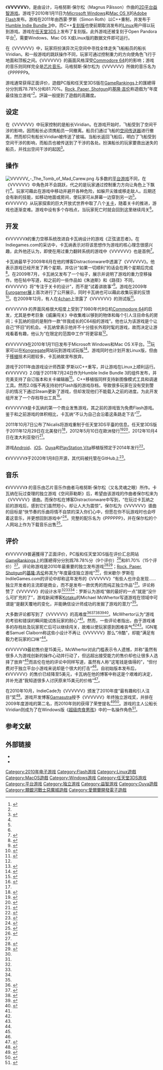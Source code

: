{{NoteTA
| G1=Games
}}
{{Infobox VG
| title =VVVVVV
| image = File:VVVVVV logo.svg
| developer = 特里·卡瓦纳
| publisher = Nicalis（3DS）
| composer = 马格努斯·保尔松
| released = '''Microsoft Windows'''、'''Mac OS X'''<br />2010年1月11日<br />'''任天堂3DS'''{{Vgrelease|NA|2011年12月29日|EU|2012年5月10日|AUS|2012年10月4日}}'''Android'''、'''iOS'''、'''Ouya'''、'''PlayStation Vita'''<br />2014年
| genre = [[平台游戏|平台]][[益智游戏|益智]]
| modes = [[单人电子游戏|单人]]
| platforms =[[Adobe_Flash|Adobe Flash]]、[[Microsoft_Windows|Windows]]、[[Mac_OS_X|Mac OS X]]、[[Linux|Linux]]、[[任天堂3DS|任天堂3DS]]、[[Open_Pandora|Open Pandora]]、[[Android|Android]]、[[iOS|iOS]]、[[Ouya|Ouya]]、[[PlayStation_Vita|PlayStation Vita]]
PlayStation Vita
}}

《'''VVVVVV'''》，是由{{Tsl|en|Terry Cavanagh|特里·卡瓦纳}}设计，马格努斯·保尔松（Magnus Pålsson）作曲的[[二维计算机图形|2D]][[平台游戏|平台]][[益智游戏|益智游戏]]。游戏于2010年1月11日为[[Microsoft_Windows|Microsoft Windows]]和[[Mac_OS_X|Mac OS X]]的[[Adobe_Flash|Adobe Flash]]发布。游戏在2011年由西蒙·罗斯（Simon Roth）以C++重制，并发布于[[Humble_Indie_Bundle|Humble Indie Bundle 3]]中。而C++[[复刻版|复刻版]]也使前期取消发布的[[Linux|Linux]]用户得以玩到游戏。游戏在[[任天堂3DS|任天堂3DS]]上发布了复刻版。此外游戏还被复刻于Open Pandora平台<ref>{{cite web|author=Pickle|title=VVVVVV for Pandora (#22)|url=http://boards.openpandora.org/index.php?/topic/5960-vvvvvv-for-pandora/page__st__20__p__103505#entry103505|publisher=Pandora官方论坛|accessdate=2012-03-28|language=en|date=2011-11-03|deadurl=yes|archiveurl=https://web.archive.org/web/20120529213204/http://boards.openpandora.org/index.php?%2Ftopic%2F5960-vvvvvv-for-pandora%2Fpage__st__20__p__103505#entry103505|archivedate=2012-05-29}}</ref>，需要Windows、Mac OS X或Linux版的数据文件即可运行。

在《VVVVVV》中，玩家将扮演异次元空间中寻找全体走失飞船船员的船长Viridian。和一般游戏的跳跃操作不同，玩家可通过控制重力的方向使角色飞行于地面和顶板之间。《VVVVVV》的画面风格深受[[Commodore_64|Commodore 64]]的的影响；游戏的音乐则同样完全是[[芯片音乐|芯片音乐]]。马格努斯·保尔松为《VVVVVV》所做的音乐名为《PPPPPP》。

游戏通常获得正面评价，遊戲PC版和任天堂3DS版在[[GameRankings|GameRankings]]上的匯總得分分別爲78.78%分和81.70%。[[Rock,_Paper,_Shotgun|Rock, Paper, Shotgun]]的[[基隆·吉伦|基隆·吉伦]]称遊戲为“年度最佳独立游戏”<ref name="rps-review" />。評論一般提到了遊戲的高難度。

== 设定 ==

在《VVVVVV》中玩家控制的是船长Viridian。在游戏开始时，飞船受到了空间干涉的影响，因而船长必须携船员一同撤离。船员们通过飞船的[[瞬間移動|空间传送器]]进行撤离，然而却只有船长Viridian被传送了彼端。当船长返回飞船后，明白了飞船受到空间干涉的影响，而船员也被传送到了干涉的各处。扮演船长的玩家要救出迷失的船员，并找出空间干涉的起因<ref name="eurogamer-review">{{cite web |url=http://www.eurogamer.net/articles/vvvvvv-review |title=VVVVVV Review |author=Oli Welsh |publisher=Eurogamer |date=2010-01-21 |accessdate=2011-01-05 |language=en |archive-date=2016-03-03 |archive-url=https://web.archive.org/web/20160303185152/http://www.eurogamer.net/articles/vvvvvv-review |dead-url=no }}</ref>。

== 操作 ==

[[File:VVVVVV_-_The_Tomb_of_Mad_Carew.png|thumb]]
与多数的[[平台游戏|平台游戏]]不同，在《VVVVVV》中角色并不会跳跃，代之的是玩家通过控制重力方向让角色上下飘行<ref name="kotaku-review" />。玩家可藉此在游戏中移动并避开各种危险，如躲开尖锥或移走敌人。后期还会有新的技能，如移动地面或房间，使玩家可从屏幕一边穿到另一边<ref name="indiegames-review" />。《VVVVVV》从玩家探索的巨大开放式世界中取了八个[[关卡|关卡]]，随着关卡的推进，游戏也逐渐变难。游戏中设有多个存档点，当玩家死亡时就会回到这里继续闯关<ref name="edge-review" />。

== 开发 ==

《VVVVVV》的重力空移系统改进自卡瓦纳设计的游戏《正弦波忍者》。在Indiegames.com的采访中，卡瓦纳表示对将该思想作为游戏的核心理念很感兴趣，此外他还认为，即使在用过重力翻转系统的游戏中《VVVVVV》也是首例<ref name="indiegames">{{cite web |url=http://www.indiegames.com/blog/2010/01/intervvvvvview_terry_cavanagh.html |title=Intervvvvvview: Terry Cavanagh |first=Michael |last=Rose |date=2010-01-06 |accessdate=2010-12-01 |publisher=IndieGames.com |language=en |archive-url=https://web.archive.org/web/20100305135344/http://www.indiegames.com/blog/2010/01/intervvvvvview_terry_cavanagh.html |archive-date=2010-03-05 |dead-url=yes }}</ref>。

卡瓦纳最早于2009年6月在他的博客Distractionware中透漏了《VVVVVV》。他表示游戏已经开发了两个星期，并估计“如果一切顺利”的话会在两个星期后完成<ref>{{cite web |url=http://distractionware.com/blog/?p=858 |title=VVVVVVVV Preview |first=Terry |last=Cavanagh |date=2009-06-10 |publisher=Distractionware |accessdate=2010-12-01 |language=en |archive-date=2011-07-25 |archive-url=https://web.archive.org/web/20110725230741/http://distractionware.com/blog/?p=858 |dead-url=yes }}</ref>。在2009年7月，卡瓦纳又发布了一个帖子，展示并说明了游戏的重力空移操作。他在帖中写道，和之前的一些作品如《朱迪斯》和《路径》不同，《VVVVVV》将“专注于关卡的设计”，而不是“试着讲故事”<ref>{{cite web |url=http://distractionware.com/blog/?p=885 |title=When It's Done |first=Terry |last=Cavanagh |date=2009-07-15 |publisher=Distractionware |accessdate=2010-12-01 |language=en |archive-date=2011-07-25 |archive-url=https://web.archive.org/web/20110725230809/http://distractionware.com/blog/?p=885 |dead-url=yes }}</ref>。游戏在2009年[[Eurogamer|Eurogamer展]]上首次进行了公开展示，同时卡瓦纳也可以藉此收集玩家的反馈<ref>{{cite web |url=http://distractionware.com/blog/?p=1019 |title=Eurogamer Expo 2009 |first=Terry |last=Cavanagh |date=2009-11-05 |publisher=Distractionware |accessdate=2010-12-01 |language=en |archive-date=2011-07-25 |archive-url=https://web.archive.org/web/20110725230842/http://distractionware.com/blog/?p=1019 |dead-url=yes }}</ref>。在2009年12月，有人在[[4chan|4chan]]上泄露了《VVVVVV》的测试版<ref>{{cite web |url=http://distractionware.com/blog/?p=1044 |title=Final Push |first=Terry |last=Cavanagh |date=2009-12-07 |publisher=Distractionware |accessdate=2010-12-01 |language=en |archive-date=2011-07-25 |archive-url=https://web.archive.org/web/20110725231005/http://distractionware.com/blog/?p=1044 |dead-url=yes }}</ref>。

《VVVVVV》 的界面风格很大程度上受到了1980年代8位机[[Commodore_64|Commodore 64]]的启发，尤其是参考巨象《威廉闯关》中收集难以够到的物体和每个引人注目命名的房间；卡瓦纳的目的是制作一款“伴我成长的C64般的游戏”。他也认为该游戏是个让自己“怀旧”的机会。卡瓦纳曾表示他并不十分擅长外观时髦的游戏，故而决定让游戏看着有趣，他认为“在限定的范围中工作”将更容易<ref name="indiegames" />。

《VVVVVV》在2010年1月11日发布于Microsoft Windows和Mac OS X平台。<ref>{{Cite web|url=http://www.gamespot.com/pc/action/vvvvvv/index.html?tag=result;title;0|title=VVVVVV - GameSpot.com|publisher=GameSpot|accessdate=2010-12-01|language=en|archive-date=2019-09-19|archive-url=https://web.archive.org/web/20190919044709/https://www.gamespot.com/vvvvvv/|dead-url=no}}</ref>玩家可以在[[Kongregate|Kongregate]]网站玩到游戏试玩版<ref>{{cite web |url=http://www.kongregate.com/games/TerryCavanagh/vvvvvv-demo |title=VVVVVV Demo |publisher=Kongregate |accessdate=2010-12-01 |language=en |archive-date=2016-06-17 |archive-url=https://web.archive.org/web/20160617101802/http://www.kongregate.com/games/terrycavanagh/vvvvvv-demo |dead-url=no }}</ref>。游戏同时也计划开发Linux版，但由于[[遊戲移植|移植]]技术问题较多，卡瓦纳故宣布放弃。

游戏于2011年由游戏设计师西蒙·罗斯以C++重写，并让游戏在Linux上顺利运行。《VVVVVV》2.0版于2011年7月24日作为Humble Indie Bundle 3的组件发布，并完美支持了自订版本和关卡编辑器<ref>{{cite web|title=VVVVVV v2|url=http://www.rockpapershotgun.com/2011/07/26/vvvvvv-v2-0-now-with-added-notch|first=Lewie|last=Procter|date=2011-08-01|publisher=Rock, Paper, Shotgun|language=en|accessdate=2012-03-28|archive-date=2015-06-22|archive-url=https://web.archive.org/web/20150622083603/http://www.rockpapershotgun.com/2011/07/26/vvvvvv-v2-0-now-with-added-notch/|dead-url=no}}</ref>。C++移植版同样支持新图像模式工具和调速工具。然而2.0版不再支持初代Flash版的游戏存档，导致很多玩家在没有受到警示的情况下通过Steam更新了游戏，但却发现他们不能载入之前的进度。为此开发组开发了一个存档导出工具<ref>{{cite web|title=VVVVVV Tech Support|url=http://distractionware.com/forum/index.php?topic=361.0|language=en|accessdate=2012-03-28|archive-date=2021-11-10|archive-url=https://web.archive.org/web/20211110102303/https://distractionware.com/forum/index.php?topic=361.0}}</ref>。

《VVVVVV》是卡瓦纳的第一个商业发售游戏，其之前的游戏皆为免费Flash游戏。鉴于和之前游戏的体积相比，卡瓦纳“不认为自己会沿着这条路走下去”<ref name="indiegames" />。

2011年10月7日公布了Nicalis将游戏重制于任天堂3DS平臺的信息。任天堂3DS版于2011年12月29日在北美發行<ref>{{cite web|url=http://kotaku.com/5847456/vvvvvv-coming-soon-to-nintendo-3ds/|title=VVVVVV Coming Soon to Nintendo 3DS|publisher=Kotaku.com|author=Owen Good|date=2011-10-06|accessdate=2014-01-15|archive-date=2016-04-12|archive-url=https://web.archive.org/web/20160412163022/http://kotaku.com/5847456/vvvvvv-coming-soon-to-nintendo-3ds/|dead-url=no}}</ref>，2012年5月10日在歐洲發行<ref>{{cite web |url=https://twitter.com/nicalis/status/195963036698292225 |title=Twitter / nicalis: VVVVVV passed NOE's submission |publisher=Twitter.com |date=2012-04-27 |accessdate=2013-02-23 |archive-date=2021-11-10 |archive-url=https://web.archive.org/web/20211110102445/https://twitter.com/nicalis/status/195963036698292225 }}</ref><ref>{{cite web |url=https://twitter.com/nicalis/status/196034952821870593 |title=Twitter / nicalis: MMMMMMay 10th |publisher=Twitter.com |date=2012-04-27 |accessdate=2013-02-23 |archive-date=2021-11-10 |archive-url=https://web.archive.org/web/20211110102346/https://twitter.com/nicalis/status/196034952821870593 }}</ref>，2012年10月4日在澳大利亚發行<ref>{{cite web |url=http://www.vooks.net/vvvvvv-finally-comes-to-the-aussie-eshop-next-week/ |title=VVVVVV finally comes to the Aussie eShop next week |author=Daniel Vuckovic |date=2012-09-26 |publisher=Vooks.net |accessdate=2012-09-27 |archive-date=2014-12-04 |archive-url=https://web.archive.org/web/20141204220659/http://www.vooks.net/vvvvvv-finally-comes-to-the-aussie-eshop-next-week/ |dead-url=yes }}</ref>。

游戏[[Android|Android]]、[[iOS|iOS]]、[[Ouya|Ouya]]和[[PlayStation_Vita|PlayStation Vita]]移植版预定于2014年发行<ref>{{cite web|author=Jeffrey Matulef|title=VVVVVV is heading to iOS, Android, Ouya and Vita|url=http://www.eurogamer.net/articles/2014-01-07-vvvvvv-is-heading-to-ios-android-ouya-and-vita|publisher=eurogamer|accessdate=2014-01-15|language=en|date=2014-01-07|archive-date=2016-03-04|archive-url=https://web.archive.org/web/20160304060954/http://www.eurogamer.net/articles/2014-01-07-vvvvvv-is-heading-to-ios-android-ouya-and-vita|dead-url=no}}</ref>。

《VVVVVV》于2020年1月8日开源，其代码被托管在GitHub上<ref>{{Cite web |url=https://github.com/TerryCavanagh/VVVVVV/commits/master |title=存档副本 |access-date=2020-01-13 |archive-date=2022-03-09 |archive-url=https://web.archive.org/web/20220309105238/https://github.com/TerryCavanagh/VVVVVV/commits/master }}</ref>。

== 音乐 ==

《VVVVVV》 的音乐由芯片音乐作曲者马格努斯·保尔松（又名灵魂之眼）所作。卡瓦纳在玩过查理的独立游戏《空间菲勒斯》后，希望由该游戏的作曲者保尔松来为 《VVVVVV》谱曲。而保尔松在博客Distractionware中写到，“在玩过卡瓦纳之前的游戏后，感到它们虽然短小，却让人大为震惊”。保尔松为《VVVVVV》谱曲的目标是“快节奏的乐曲将情不自禁的深入你们心中，但愿在你不玩游戏时也会哼着这音乐，并更想回到游戏中”<ref name="pppppp-blog">{{cite web| url=http://distractionware.com/blog/?p=1131| title=Select Track| first=Magnus| last=Pålsson| date=2010-01-07| publisher=Distractionware| accessdate=2010-11-30| language=en| archive-date=2011-07-25| archive-url=https://web.archive.org/web/20110725230717/http://distractionware.com/blog/?p=1131| dead-url=no}}</ref>。完整的配乐名为《PPPPPP》，并在保尔松的个人网站上作为下载音乐出售<ref name="pppppp-site">{{cite web |url=http://www.souleye.se/ |first=Magnus |last=Pålsson |title=Souleye - Digital Music |accessdate=2011-07-30 |language=en |archive-date=2021-11-10 |archive-url=https://web.archive.org/web/20211110102259/http://magnuspalsson.com/ }}</ref>。

== 评价 ==

{{Video game reviews
| MC = (PC) 81/100（15个评价）<ref>{{cite web|url=http://apps.metacritic.com/game/pc/vvvvvv|title=VVVVVV for PC Reviews, Ratings, Credits, and More at Metacritic|accessdate=2012-05-10|publisher=CBS Interactive|work=Metacritic|archive-url=https://web.archive.org/web/20160306034418/http://www.metacritic.com/game/pc/vvvvvv|archive-date=2016-03-06|dead-url=yes}}</ref><br />(3DS) 83/100（19个评价）<ref>{{cite web|url=http://apps.metacritic.com/game/3ds/vvvvvv|title=VVVVVV for 3DS Reviews, Ratings, Credits, and More at Metacritic|accessdate=2012-05-10|publisher=CBS Interactive|work=Metacritic|archive-url=https://web.archive.org/web/20160304000146/http://www.metacritic.com/game/3ds/vvvvvv|archive-date=2016-03-04|dead-url=yes}}</ref>
| GR = (PC) 78.78%（9个评价）<ref name="gamerankings" /><br />(3DS) 81.70%（15个评价）<ref name="gamerankings3DS">{{cite web |url=http://www.gamerankings.com/3ds/647860-vvvvvv/index.html |title=VVVVVV for 3DS |publisher=[[GameRankings|GameRankings]] |accessdate=2012-05-10 |archive-date=2016-03-04 |archive-url=https://web.archive.org/web/20160304030857/http://www.gamerankings.com/3ds/647860-vvvvvv/index.html |dead-url=no }}</ref>
| IGN = (PC) 7.5/10<ref name="ign-review" /><br />(3DS) 7.5/10<ref>{{cite web |url=http://www.ign.com/articles/2012/01/03/vvvvvv-review |title=VVVVVV Review |publisher=IGN |author=Lucas M. Thomas |date=2012-01-02 |accessdate=2013-03-23 |archive-date=2020-03-31 |archive-url=https://web.archive.org/web/20200331022533/https://www.ign.com/articles/2012/01/03/vvvvvv-review }}</ref>
| GRadar = (PC) 8/10<ref name="gamesradar-review" />
}}

《VVVVVV》普遍獲得了正面评价，PC版和任天堂3DS版在评价汇总网站[[GameRankings|GameRankings]]上的匯總得分分別爲78.78%分（9个评价）<ref name="gamerankings">{{cite web |url=http://www.gamerankings.com/pc/986050-vvvvvv/index.html |title=''VVVVVV'' for PC |publisher=GameRankings |accessdate=2012-03-28 |language=en |archive-date=2016-03-03 |archive-url=https://web.archive.org/web/20160303232419/http://www.gamerankings.com/pc/986050-vvvvvv/index.html |dead-url=no }}</ref>和81.70%（15个评价）<ref name="gamerankings3DS" />。评论称游戏是2010年最重要的独立发布游戏<ref name="rps-review">{{cite web |url=http://www.rockpapershotgun.com/2010/01/12/wot-i-think-vvvvvv/ |title=Wot I Think: ''VVVVVV'' |first=Kieron |last=Gillen |date=2010-01-12 |publisher=Rock, Paper, Shotgun |accessdate=2010-12-01 |language=en |archive-date=2016-05-15 |archive-url=https://web.archive.org/web/20160515201652/https://www.rockpapershotgun.com/2010/01/12/wot-i-think-vvvvvv/ |dead-url=no }}</ref><ref name="indiegames-review">{{cite web |url=http://www.indiegames.com/blog/2010/01/review_vvvvvv_terry_cavanagh.html |title=Review: ''VVVVVV'' (Terry Cavanagh) |first=Michael |last=Rose |date=2010-01-11 |publisher=IndieGames.com |accessdate=2010-12-01 |language=en |archive-url=https://web.archive.org/web/20100312062211/http://www.indiegames.com/blog/2010/01/review_vvvvvv_terry_cavanagh.html |archive-date=2010-03-12 |dead-url=yes }}</ref>；[[Rock,_Paper,_Shotgun|Rock, Paper, Shotgun]]的[[基隆·吉伦|基隆·吉伦]]称其为“年度最佳独立游戏”<ref name="rps-review" />，但米歇尔·罗斯在IndileGames.com的评论中却称这年发布的《VVVVVV》“有些人也许会发现……独立开发者的主流即是商业，而不是发布一款优秀的而纯正独立作品”<ref name="indiegames-review" />。评论称赞了《VVVVVV》的设计水平<ref name="kotaku-review" /><ref name="indiegames-review" /><ref name="edge-review" />：罗斯认为游戏“做的最好的一点”就是“没什么可扩充的了”，游戏新闻博客[[Kotaku|Kotaku]]的Michael McWhertor写道游戏在领域中可谓是“是翻天覆地的变化，并能确信设计师成功的发掘了游戏的潜力”<ref name="kotaku-review" />。

大多数评论都写到了《VVVVVV》的高难度<ref name="kotaku-review">{{cite web |url=http://kotaku.com/5449094/vvvvvv-micro+review-aaaaaah |title=''VVVVVV'' Micro-review: AAAAAAH!!! |first=Michael |last=McWhertor |date=2010-01-15 |publisher=Kotaku |accessdate=2010-12-01 |language=en |archive-date=2010-02-14 |archive-url=https://web.archive.org/web/20100214102228/http://kotaku.com/5449094/vvvvvv-micro%2Breview-aaaaaah |dead-url=no }}</ref><ref name="edge-review">{{cite web |url=http://www.next-gen.biz/reviews/review-vvvvvv |title=Review: VVVVVV |author=''Edge'' Staff |publisher=《Edge》杂志 |date=2010-01-08 |accessdate=2010-12-01 |language=en |archive-date=2012-12-31 |archive-url=https://archive.today/20121231150209/http://www.edge-online.com/review/review-vvvvvv |dead-url=no }}</ref><ref name="ign-review">{{cite web |url=http://pc.ign.com/articles/106/1068331p1.html |title=''VVVVVV'' Review |first=Samuel |last=Claiborn |date=2010-02-10 |publisher=IGN |accessdate=2010-12-01 |language=en |archive-date=2012-06-11 |archive-url=https://web.archive.org/web/20120611092508/http://pc.ign.com/articles/106/1068331p1.html |dead-url=no }}</ref><ref name="gamesradar-review">{{cite web |url=http://www.gamesradar.com/pc/vvvvvv/review/vvvvvv/a-2010020917176168008/g-20100209171039153060 |title=''VVVVVV'' Review |first=Jaz |last=McDougall |date=2010-02-11 |publisher=GamesRadar |accessdate=2010-12-01 |language=en |archive-date=2011-06-15 |archive-url=https://web.archive.org/web/20110615200043/http://www.gamesradar.com/pc/vvvvvv/review/vvvvvv/a-2010020917176168008/g-20100209171039153060 |dead-url=no }}</ref><ref>{{Cite_web |url=http://www.appnz.com/archives/18300 |title=怀旧 8bit － 细数那些画风清奇的像素游戏 #iOS #Android - 端科技（原爱屁屁） - 关注美好应用和前沿科技 |author1=王猫豆 |date=2015-04-01 |department=Android iPad iPhone [http://www.appnz.com/archives/category/project 专题] 游戏 |website=www.appnz.com |series=8bit 像素风 |publisher=www.appnz.com |location=北京 |page=1 |at= |language=zh-Hans |script-title= |trans-title= |type= |format= |id= |archive-url=https://web.archive.org/web/20170325201920/http://www.appnz.com/archives/18300 |archive-date=2017-03-25 |dead-url=no |access-date=2017-03-25 |quote= |ref= |postscript= |subscription= |registration= }}</ref>。McWhertor认为“游戏的考验和错误的瞬间能试炼玩家的耐心”<ref name="kotaku-review" />。然而，一些评论者指出，由于游戏诸多的存档处及玩家死亡后可以继续闯关，故难以使玩家感到困难丧气<ref name="edge-review" /><ref name="ign-review" />。IGN笔者Samuel Claiborn称这些小设计不再让《VVVVVV》那么“冷酷”，却能“满足有毅力老玩家的口味”<ref name="ign-review" />。

《VVVVVV》最初售价是15美元，McWhertor对此门槛表示令人遗憾，并称“虽然有很多人为游戏创新的操作心动并行动了，但远超出接受能力的售价却也让很多人选择了放弃”<ref name="kotaku-review" />而吉伦在他的评论中同样写道，虽然有人称“这笔钱是值得的”，“但付费对于独立平台小游戏来说却是个很大的打击”<ref name="rps-review" />。自初始版本发布后，《VVVVVV》的售价已经降至5美元，卡瓦纳在他的博客中称这是个艰难的决定，并补充道“我知道很多人讨厌原来15美元的价格”<ref>{{cite web |url=http://distractionware.com/blog/?p=1440 |title=Positive Force |first=Terry |last=Cavanagh |date=2010-09-08 |publisher=Distractionware |accessdate=2010-12-01 |language=en |archive-date=2016-04-18 |archive-url=https://web.archive.org/web/20160418132709/http://distractionware.com/blog/2010/09/positive-force/ |dead-url=yes }}</ref>。

在2010年10月，IndieCade为《VVVVVV》颁发了2010年度“最有趣和引人注目”奖<ref>{{cite web | url=http://www.indiecade.com/index.php/2010/awardresults/ | title=IndieCade Awards 2010 | publisher=IndieCade | date=2010-10-08 | accessdate=2010-11-02 | language=en | archive-url=https://web.archive.org/web/20150904023531/http://www.indiecade.com/index.php/2010/awardresults | archive-date=2015-09-04 | dead-url=yes }}</ref>。游戏开发博客[[Gamasutra|Gamasutra]]授予《VVVVVV》年终独立游戏奖，并排在2009年度游戏的第二名，而2010年则的获得了荣誉提名<ref name="gamasutra-2009">{{cite web |url=http://www.gamasutra.com/view/news/26241/Gamasutras_Best_Of_2009_Top_10_Indie_Games.php |title=Gamasutra's Best of 2009: Top 10 Indie Games |first=Michael |last=Rose |coauthors=Tim W. |date=2009-12-18 |publisher=Gamasutra |accessdate=2011-01-05 |language=en |archive-date=2016-03-03 |archive-url=https://web.archive.org/web/20160303192855/http://www.gamasutra.com/view/news/26241/Gamasutras_Best_Of_2009_Top_10_Indie_Games.php |dead-url=no }}</ref><ref name="gamasutra-2010">{{cite web |url=http://gamasutra.com/view/news/31924/Gamasutras_Best_Of_2010_Top_10_Indie_Games.php |title=Gamasutra's Best of 2010: Top 10 Indie Games |first=Michael |last=Rose |coauthors=Tim W. |date=2009-12-17 |publisher=Gamasutra |accessdate=2011-01-05 |language=en |archive-date=2016-03-03 |archive-url=https://web.archive.org/web/20160303212949/http://www.gamasutra.com/view/news/31924/Gamasutras_Best_Of_2010_Top_10_Indie_Games.php |dead-url=no }}</ref>。游戏的主人公船长Viridian则成为了在Windows版《[[超级肉食男孩|超级肉食男孩]]》中的一名操作角色<ref>{{cite web |url=http://store.steampowered.com/app/40800/ |title=''Super Meat Boy'' on Steam |publisher=[[Valve_Software|Valve Software]] |work=Steam |accessdate=2010-12-01 |language=en |archive-date=2012-06-21 |archive-url=https://www.webcitation.org/68a67xJYu?url=http://store.steampowered.com/app/40800/ |dead-url=no }}</ref>。

== 参考文献 ==
{{reflist|30em}}

== 外部链接 ==

* {{Official|http://thelettervsixtim.es/|《VVVVVV》官方网站}}{{en}}
* {{Official|http://www.souleye.se|《PPPPPP》官方网站}}{{en}}

{{Portal bar|电子游戏}}

{{DEFAULTSORT:VVVVVV}}
[[Category:2010年电子游戏|Category:2010年电子游戏]]
[[Category:Flash游戏|Category:Flash游戏]]
[[Category:Linux遊戲|Category:Linux遊戲]]
[[Category:MacOS遊戲|Category:MacOS遊戲]]
[[Category:Windows游戏|Category:Windows游戏]]
[[Category:任天堂3DS游戏|Category:任天堂3DS游戏]]
[[Category:平台游戏|Category:平台游戏]]
[[Category:独立游戏|Category:独立游戏]]
[[Category:益智游戏|Category:益智游戏]]
[[Category:Ouya遊戲|Category:Ouya遊戲]]
[[Category:類銀河戰士惡魔城遊戲|Category:類銀河戰士惡魔城遊戲]]
[[Category:愛爾蘭開發電子遊戲|Category:愛爾蘭開發電子遊戲]]